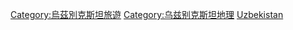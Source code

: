 {{Commonscat|Visitor attractions in Uzbekistan}}

[[Category:烏茲別克斯坦旅遊|Category:烏茲別克斯坦旅遊]]
[[Category:乌兹别克斯坦地理|Category:乌兹别克斯坦地理]]
[[Category:亞洲各國旅遊景點|Uzbekistan]]